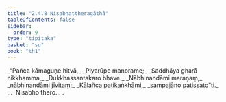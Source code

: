 ```yaml
---
title: "2.4.8 Nisabhattheragāthā"
tableOfContents: false
sidebar:
  order: 9
type: "tipitaka"
basket: "su"
book: "th1"
---
```



<DynamicBreadcrumb />

<Division number="195" book="th1">

<Paragraph number="391" type="verses" book="th1">
_“Pañca kāmaguṇe hitvā,_  
_Piyarūpe manorame;_  
_Saddhāya gharā nikkhamma,_  
_Dukkhassantakaro bhave._  

</Paragraph>

</Division>
<Division number="196" book="th1">

<Paragraph number="392" type="verses" book="th1">
_Nābhinandāmi maraṇaṃ,_  
_nābhinandāmi jīvitaṃ;_  
_Kālañca paṭikaṅkhāmi,_  
_sampajāno patissato”ti._  


</Paragraph>
</Division>

<Paragraph number="393" type="center" book="th1">
…  Nisabho thero… .
</Paragraph>